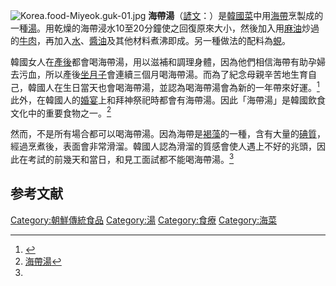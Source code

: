 [[File:Korea.food-Miyeok.guk-01.jpg|thumb]]
'''海帶湯'''（[[諺文|諺文]]：'''{{lang|ko|미역국}}'''）是[[韓國菜|韓國菜]]中用[[海帶|海帶]]烹製成的一種[[湯|湯]]。用乾燥的海帶浸水10至20分鐘使之回復原來大小，然後加入用[[麻油|麻油]]炒過的[[牛肉|牛肉]]，再加入[[水|水]]、[[醬油|醬油]]及其他材料煮沸即成。另一種做法的配料為[[蜆|蜆]]。

韓國女人在[[分娩|產後]]都會喝海帶湯，用以滋補和調理身體，因為他們相信海帶有助孕婦去污血，所以產後[[坐月子|坐月子]]會連續三個月喝海帶湯。而為了紀念母親辛苦地生育自己，韓國人在生日當天也會喝海帶湯，並認為喝海帶湯會為新的一年帶來好運。<ref>{{Cite web |url=http://gb.cri.cn/9523/2006/09/04/421@1202359.htm |title=國際線上 2006-09-04 韓人過生日要喝海帶湯 |accessdate=2016-05-18 |archive-date=2013-06-15 |archive-url=https://web.archive.org/web/20130615232618/http://gb.cri.cn/9523/2006/09/04/421@1202359.htm |dead-url=no }}</ref>此外，在韓國人的[[婚禮|婚宴]]上和拜神祭祀時都會有海帶湯。因此「海帶湯」是韓國飲食文化中的重要食物之一。<ref name="hdt">[http://www.sdys.sd.cn/Article_Show.asp?ArticleID=694 海帶湯]{{dead link|date=2018年3月 |bot=InternetArchiveBot |fix-attempted=yes }}</ref>

然而，不是所有場合都可以喝海帶湯。因為海帶是[[藻|褐藻]]的一種，含有大量的[[碘|碘質]]，經過烹煮後，表面會非常滑溜。韓國人認為滑溜的質感會使人遇上不好的兆頭，因此在考試的前幾天和當日，和見工面試都不能喝海帶湯。<ref name="hdt"/>

==参考文献==
<div class="references-small">
<references />
</div>

[[Category:朝鮮傳統食品|Category:朝鮮傳統食品]]
[[Category:湯|Category:湯]]
[[Category:食療|Category:食療]]
[[Category:海菜|Category:海菜]]